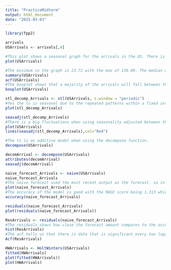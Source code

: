 ---
title: "PracticeMidterm"
output: html_document
date: "2025-03-03"
---

```{r}

library(fpp2)

arrivals
USArrivals <- arrivals[,4]

#This plot shows a seasonal graph for the arrivals in the US. There is a slow upwards trend within the graph showing the increases in US arrivals throughout the years. 
plot(USArrivals)

#The minimum in the graph is 23.72 with the max of 136.09. The median amount is 85.88 with the mean being close with 84.85. The first quartile is 63.95 and the third quartile is 108.98. 
summary(USArrivals)
acf(USArrivals)
#The boxplot shows that a majority of the arrivals will fall between the 63.95 and 108.98 arrivals with the mean being 85.88.
boxplot(USArrivals)

stl_decomp_Arrivals <- stl(USArrivals, s.window = "periodic")
#Yes the ts is seasonal due to the repeated patterns within a fixed interval. During the second and third quarters there is a negative seasonality and the first and fourth have a positive seasonality. This can be due to the first and fourth quarters is that Australia is experiencing their warmer seasons so more people travel between those times and the first and third quarter are the winter seasons so many do not travel as much.
plot(stl_decomp_Arrivals)

seasadj(stl_decomp_Arrivals)
#There is a big fluctuations when using seasonality adjusted between the actual and the adjusted. But they follow a similar pattern.
plot(USArrivals)
lines(seasadj(stl_decomp_Arrivals),col="Red")

#The ts is an additive model when using the decompose function.
decompose(USArrivals)

decomArrival <- decompose(USArrivals)
attributes(decomArrival)
seasadj(decomArrival)

naive_forecast_Arrivals <- naive(USArrivals)
naive_forecast_Arrivals
#The naive forecast used the most recent output as the forecast. so in this case the forecast for the next couple of years is 106.54 with a low prediction of 90.5 and a high prediction of 122.57.
plot(naive_forecast_Arrivals)
#The accuracy of the model is good with the MASE score being 1.313 which is a low percentage of error. This means that the forecast will most likely be close to the actual.
accuracy(naive_forecast_Arrivals)

residuals(naive_forecast_Arrivals)
plot(residuals(naive_forecast_Arrivals))

ResArrivals <- residuals(naive_forecast_Arrivals)
#The residuals shows how close the forecast amount compares to the accurate amount. A majority of the residuals lies between -10 and 10 which shows that the predictions are somewhat accurate.
hist(ResArrivals)
#The acf tells us that there is data that is significant every two lags that go from positive to negative in a pattern implying a seasonality pattern.
Acf(ResArrivals)

HWArrivals <- HoltWinters(USArrivals)
fitted(HWArrivals)
plot(fitted(HWArrivals))
plot(HWArrivals)
```

